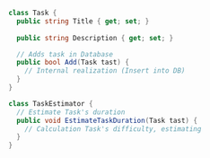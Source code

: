 ```csharp
class Task {
  public string Title { get; set; }
  
  public string Description { get; set; }

  // Adds task in Database
  public bool Add(Task tast) {
    // Internal realization (Insert into DB)
  }
}

class TaskEstimator {
  // Estimate Task's duration
  public void EstimateTaskDuration(Task tast) {
    // Calculation Task's difficulty, estimating
  }
}
```